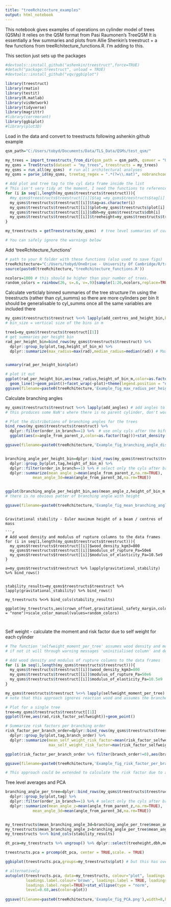 ---
title: "treeRchitecture_examples"
output: html_notebook
---

This notebook gives examples of operations on cylinder model of trees (QSMs)
It relies on the QSM format from Pasi Raumonen's TreeQSM
It is essentially a few summaries and plots from Allie Shenkin's treestruct 
+ a few functions from treeRchitecture_functions.R. I'm adding to this.

This section just sets up the packages
```{r}
#devtools::install_github("ashenkin/treestruct",force=TRUE)
#detach("package:treestruct", unload = TRUE)
#devtools::install_github("vqv/ggbiplot")

library(treestruct)
library(rmatio)
library(testit)
library(R.matlab)
library(visNetwork)
library(tidyverse)
library(magrittr)
#library(corrmorant)
library(ggbiplot)
#library(plot3D)
```

Load in the data and convert to treestructs following ashenkin github example
```{r}

qsm_path="C:/Users/tobyd/Documents/Data/TLS_Data/QSMs/test_qsm/"

my_trees = import_treestructs_from_dir(qsm_path = qsm_path, qsmver = "UCL", recursive = T)
my_qsms = TreeStructs(dataset = "my_trees", treestructs = my_trees)
my_qsms = run_all(my_qsms)  # run all architectural analyses
my_qsms = parse_id(my_qsms, treetag_regex = ".*(?=\\.mat)", nobranchcode = T)  # add tree tag to df

# Add plot and tree tag to the cyl data frame inside the list
# This isn't very tidy at the moment, I need the functions to reference this data from outside the list, but it's difficult to work with bind_rows in that case
for (i in seq(1,length(my_qsms$treestructs$treestruct))){
  #my_qsms$treestructs$treestruct[[i]]$tag =my_qsms$treestructs$tag[i]
  my_qsms$treestructs$treestruct[[i]]$tag=as.character(i)
  my_qsms$treestructs$treestruct[[i]]$plot=my_qsms$treestructs$plot[i]
  my_qsms$treestructs$treestruct[[i]]$dbh=my_qsms$treestructs$dbh[i]
  my_qsms$treestructs$treestruct[[i]]$treeheight=my_qsms$treestructs$treeheight[i]
}

my_treestructs = getTreestructs(my_qsms)  # tree level summaries of current architectural variables

# You can safely ignore the warnings below
```


Add 'treeRchitecture_functions'
```{r}
# path to your R folder with these functions (also used to save figs)
treeRchitecture="C:/Users/tobyd/OneDrive - University Of Cambridge/R/treeRchitecture/"
source(paste0(treeRchitecture,'treeRchitecture_functions.R'))

ncolors=1000 # this should be higher than your number of trees.
random_colors = rainbow(26, s=.6, v=.9)[sample(1:26,ncolors,replace=TRUE)]
```


Calculate verticlaly binned summaries of the tree structure
I'm using the treestructs (rather than cyl_summs) so there are more cylinders per bin
It should be generalisable to cyl_summs once all the same variables are included there

```{r}

my_qsms$treestructs$treestruct %<>% lapply(add_centres_and_height_bin,bin_size=5) 
# bin_size = vertical size of the bins in m

tree1=my_qsms$treestructs$treestruct[[1]]
# get summaries per height bin
rad_per_height_bin=bind_rows(my_qsms$treestructs$treestruct) %>% 
  dplyr::group_by(plot,tag,height_of_bin_m) %>% 
  dplyr::summarize(max_radius=max(rad),median_radius=median(rad)) # Maximum radius 


summary(rad_per_height_bin$plot)

# plot it out
ggplot(rad_per_height_bin,aes(max_radius,height_of_bin_m,color=as.factor(tag)))+
  geom_line()+geom_point()+facet_wrap(~plot)+theme(legend.position = "none")+scale_color_manual(values=random_colors)
ggsave(filename=paste0(treeRchitecture,'Example_fig_max_radius_per_height_bin.png'),width=6,height=4)

```


Calculate branching angles
```{r}

my_qsms$treestructs$treestruct %<>% lapply(add_angles) # add angles to all trees in the list
# this produces some NaN's where there is no parent cylinder, don't worry about that

# Plot the distributions of branching angles for the trees
bind_rows(my_qsms$treestructs$treestruct) %>%
  dplyr::filter(order_in_branch==1) %>%  # use only cyls after the bifurcation points to get the branching angles only.
  ggplot(aes(x=angle_from_parent_z,color=as.factor(tag)))+stat_density(alpha = 1,size = 0.5,geom="line", position = "identity")+facet_wrap(~plot)+theme(legend.position = "none")+scale_color_manual(values=random_colors)

ggsave(filename=paste0(treeRchitecture,'Example_fig_branching_angle_distribution_per_tree.png'),width=6,height=3)


branching_angle_per_height_bin=dplyr::bind_rows(my_qsms$treestructs$treestruct) %>% 
  dplyr::group_by(plot,tag,height_of_bin_m) %>% 
  dplyr::filter(order_in_branch==1) %>% # select only the cyls after branching point to get branching angles
  dplyr::summarize(mean_angle_z=mean(angle_from_parent_z,na.rm=TRUE),
            mean_angle_3d=mean(angle_from_parent_3d,na.rm=TRUE))  


ggplot(branching_angle_per_height_bin,aes(mean_angle_z,height_of_bin_m,color=as.factor(tag)))+geom_line()+geom_point()+facet_wrap(~plot)+theme(legend.position = "none")+scale_color_manual(values=random_colors)
# there is no obvious patter of branching angle with height

ggsave(filename=paste0(treeRchitecture,'Example_fig_mean_branching_angle_per_height_bin.png'),width=6,height=3)



```


```
Gravitational stability - Euler maximum height of a beam / centres of mass

```{r}
# Add wood density and modulus of rupture columns to the data frames
for (i in seq(1,length(my_qsms$treestructs$treestruct))){
  my_qsms$treestructs$treestruct[[i]]$wood_density_kgm3=800
  my_qsms$treestructs$treestruct[[i]]$modulus_of_rupture_Pa=50e6
  my_qsms$treestructs$treestruct[[i]]$modulus_of_elasticity_Pa=10.5e9
}

a=my_qsms$treestructs$treestruct %>% lapply(gravitational_stability) %>% bind_rows()


stability_results=my_qsms$treestructs$treestruct %>% lapply(gravitational_stability) %>% bind_rows()

my_treestructs %<>% bind_cols(stability_results)

ggplot(my_treestructs,aes(crown_offset,gravitational_safety_margin,color=as.factor(file)))+geom_point()+facet_wrap(~plot)+theme(legend.position = "none")+scale_color_manual(values=random_colors)



```


Self weight - calculate the moment and risk factor due to self weight for each cylinder

```{r}
# The function 'selfweight_moment_per_tree' assumes wood density and modulus of rupture are defined, 
# if not it will through warning messages 'uninitialised column' and default to the values for Quercus robur

# Add wood density and modulus of rupture columns to the data frames
for (i in seq(1,length(my_qsms$treestructs$treestruct))){
  my_qsms$treestructs$treestruct[[i]]$wood_density_kgm3=800
  my_qsms$treestructs$treestruct[[i]]$modulus_of_rupture_Pa=50e6
  my_qsms$treestructs$treestruct[[i]]$modulus_of_elasticity_Pa=10.5e9
}

my_qsms$treestructs$treestruct %<>% lapply(selfweight_moment_per_tree)
# note that this approach ignores reaction wood and assumes the branches are cylindrical

# Plot for a single tree
tree=my_qsms$treestructs$treestruct[[1]]
ggplot(tree,aes(rad,risk_factor_selfweight))+geom_point()

# Summarize risk factors per branching order
risk_factor_per_branch_order=dplyr::bind_rows(my_qsms$treestructs$treestruct) %>% 
  dplyr::group_by(plot,tag,branch_order) %>%
  dplyr::summarize(mean_self_weight_risk_factor=mean(risk_factor_selfweight,na.rm=TRUE),
                   max_self_weight_risk_factor=max(risk_factor_selfweight,na.rm=TRUE)) 

ggplot(risk_factor_per_branch_order %>% filter(branch_order!=0),aes(branch_order,mean_self_weight_risk_factor,color=tag))+geom_point()+geom_line()+facet_wrap(~plot)+theme(legend.position = "none")+scale_color_manual(values=random_colors)

ggsave(filename=paste0(treeRchitecture,'Example_fig_risk_factor_per_branch_order.png'),width=6,height=4)

# This approach could be extended to calculate the risk factor due to a wind load / animal load

```


Tree level averages and PCA
```{r}
branching_angle_per_tree=dplyr::bind_rows(my_qsms$treestructs$treestruct) %>% 
  dplyr::group_by(plot,tag) %>% 
  dplyr::filter(order_in_branch==1) %>% # select only the cyls after branching point to get branching angles
  dplyr::summarize(mean_angle_z=mean(angle_from_parent_z,na.rm=TRUE),
            mean_angle_3d=mean(angle_from_parent_3d,na.rm=TRUE)) 


my_treestructs$mean_branching_angle_3d=branching_angle_per_tree$mean_angle_3d
my_treestructs$mean_branching_angle_z=branching_angle_per_tree$mean_angle_z
my_treestructs %<>% bind_cols(stability_results)

dt_pca=my_treestructs %>% ungroup() %>% dplyr::select(treeheight,dbh,mean_branching_angle_3d,mean_branching_angle_z,surface_area_tot,vol_tot,pathlen_frac,crown_vol_convhull,crown_proj_area_convhull,tree_offset,crown_offset,stem_offset,crown_stem_mass_ratio,gravitational_safety_margin)

treestructs.pca = prcomp(dt_pca, center = TRUE,scale. = TRUE)

ggbiplot(treestructs.pca,groups=my_treestructs$plot) # but this has overlapping names which is annoying

# alternatively
autoplot(treestructs.pca, data=my_treestructs, colour="plot", loadings = TRUE, loadings.colour = 'brown',
         loadings.label.colour='brown', loadings.label = TRUE, loadings.label.size = 4,
         loadings.label.repel=TRUE)+stat_ellipse(type = "norm", 
         level=0.68,aes(color=plot))
        
ggsave(filename=paste0(treeRchitecture,'Example_fig_PCA.png'),width=8,height=6)
        

```





